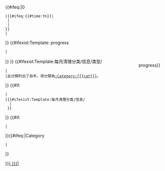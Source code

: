 <includeonly>{{#ifeq:{{PAGESINCAT:{{PAGENAME}}}}|0
 |{{#ifeq:{{#time:Yn}}|{{{year|0}}}{{{monthno|0}}}
  |{{Empty category}}{{Purge at|{{{year|1999}}}-{{{monthno|1}}}-1 +1 months}}
  |{{delete|O4}}
 }}
 |{{Empty category|hide=true}}{{Purge at|+14 days}}
}}
</includeonly>{{Purge button|left}}
{{#ifexist:Template:{{{cat|}}} progress
 |<div style="float:right;margin:0 0 0 .6em">{{{{{cat}}} progress}}</div>
}}
{{Wikipedia category|hidden={{#ifeq:{{{hidden|}}}|n||yes}}}}
{{Break}}
{{#ifexist:Template:每月清理分类/信息/类型/{{{name part}}}
 |{{每月清理分类/信息/类型/{{{name part}}}
  |month name = {{{month name|}}}
  |year       = {{{year|}}}
  |cat        = {{{cat|}}}
 }}
 |此分類列出了自{{{year|}}}年{{{month name|}}}{{{type}}}，母分類為[[:Category:{{{cat}}}]]。{{Break}}
}}
{{#if:{{{message<includeonly>|</includeonly>}}}
 |{{{message}}}
 |{{#ifexist:Template:每月清理分类/信息/{{{name part}}}
   |{{每月清理分类/信息/{{{name part}}}
    |month name = {{{month name|}}}
    |year       = {{{year|}}}
   }}
  }}
}}
{{#if:{{{datecat|}}}
 |[[Category:{{{datecat}}} {{{month name|}}} {{{year|}}}]]
}}{{#ifeq:{{NAMESPACE}}|Category
 |[[Category:{{{cat|}}}|{{{year|0000}}}{{Str rightc|0{{{monthno|00}}}|2}}]]
}}<noinclude>
{{Documentation}}</noinclude>